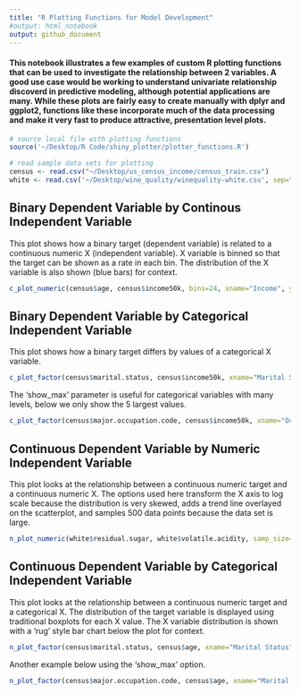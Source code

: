 ```yaml
---
title: "R Plotting Functions for Model Development"
#output: html_notebook
output: github_document
---
```


#### This notebook illustrates a few examples of custom R plotting functions that can be used to investigate the relationship between 2 variables.  A good use case would be working to understand univariate relationship discoverd in predictive modeling, although potential applications are many.  While these plots are fairly easy to create manually with dplyr and ggplot2, functions like these incorporate much of the data processing and make it very fast to produce attractive, presentation level plots.

```r
# source local file with plotting functions
source('~/Desktop/R Code/shiny_plotter/plotter_functions.R')

# read sample data sets for plotting
census <- read.csv("~/Desktop/us_census_income/census_train.csv")
white <- read.csv('~/Desktop/wine_quality/winequality-white.csv', sep=";")
```

## Binary Dependent Variable by Continous Independent Variable 
This plot shows how a binary target (dependent variable) is related to a continuous numeric X (independent variable).  X variable is binned so that the target can be shown as a rate in each bin.  The distribution of the X variable is also shown (blue bars) for context.
```r
c_plot_numeric(census$age, census$income50k, bins=24, xname="Income", yname="Income >50k")
```

## Binary Dependent Variable by Categorical Independent Variable 
This plot shows how a binary target differs by values of a categorical X variable.
```r
c_plot_factor(census$marital.status, census$income50k, xname="Marital Status", yname="Income >50k")
```

The 'show_max' parameter is useful for categorical variables with many levels, below we only show the 5 largest values.
```r
c_plot_factor(census$major.occupation.code, census$income50k, xname="Occupation", yname="Income>50k", show_max = 5)
```


## Continuous Dependent Variable by Numeric Independent Variable 
This plot looks at the relationship between a continuous numeric target and a continuous numeric X.  The options used here transform the X axis to log scale because the distribution is very skewed, adds a trend line overlayed on the scatterplot, and samples 500 data points because the data set is large.
```r
n_plot_numeric(white$residual.sugar, white$volatile.acidity, samp_size=500, line=TRUE, x_log=TRUE, y_log=FALSE, xname="Sugar", yname="Acidity")
```             

## Continuous Dependent Variable by Categorical Independent Variable 
This plot looks at the relationship between a continuous numeric target and a categorical X.  The distribution of the target variable is displayed using traditional boxplots for each X value.  The X variable distribution is shown with a 'rug' style bar chart below the plot for context.
```r
n_plot_factor(census$marital.status, census$age, xname="Marital Status", yname="Age", y_log=FALSE, show_max=5)
```             

Another example below using the 'show_max' option.
```r
n_plot_factor(census$major.occupation.code, census$age, xname="Marital Status", yname="Job", y_log=FALSE, show_max=10)
```             
              
               

